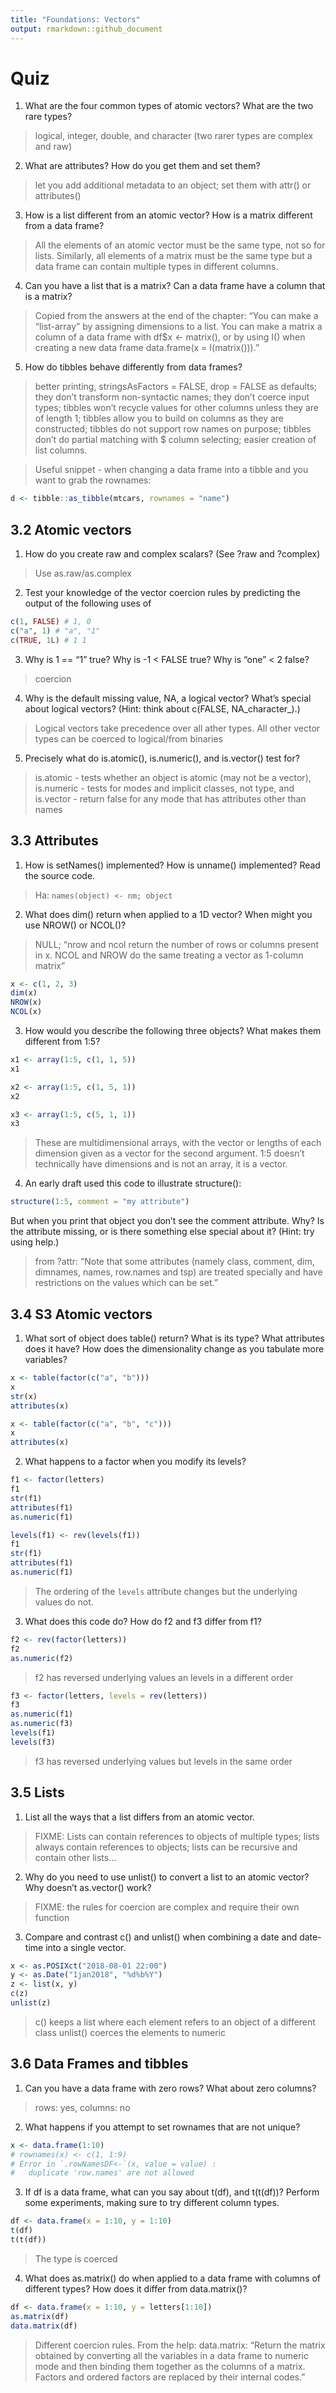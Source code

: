 ```yaml
---
title: "Foundations: Vectors"
output: rmarkdown::github_document
---
```


# Quiz

1. What are the four common types of atomic vectors? What are the two rare types?

> logical, integer, double, and character (two rarer types are complex and raw)

2. What are attributes? How do you get them and set them?

> let you add additional metadata to an object; set them with attr() or attributes()

3. How is a list different from an atomic vector? How is a matrix different from a data frame?

> All the elements of an atomic vector must be the same type, not so for lists. Similarly, all elements of a matrix must be the same type but a data frame can contain multiple types in different columns.

4. Can you have a list that is a matrix? Can a data frame have a column that is a matrix?

> Copied from the answers at the end of the chapter: "You can make a “list-array” by assigning dimensions to a list. You can make a matrix a column of a data frame with df$x <- matrix(), or by using I() when creating a new data frame data.frame(x = I(matrix()))."

5. How do tibbles behave differently from data frames?

> better printing, stringsAsFactors = FALSE, drop = FALSE as defaults; they don't transform non-syntactic names; they don't coerce input types; tibbles won't recycle values for other columns unless they are of length 1; tibbles allow you to build on columns as they are constructed; tibbles do not support row names on purpose; tibbles don't do partial matching with $ column selecting; easier creation of list columns.

> Useful snippet - when changing a data frame into a tibble and you want to grab the rownames:

```r
d <- tibble::as_tibble(mtcars, rownames = "name")
```

## 3.2 Atomic vectors

1. How do you create raw and complex scalars? (See ?raw and ?complex)

> Use as.raw/as.complex

2. Test your knowledge of the vector coercion rules by predicting the output of the following uses of 

```r
c(1, FALSE) # 1, 0
c("a", 1) # "a", "1"
c(TRUE, 1L) # 1 1 
``` 

3. Why is 1 == "1" true? Why is -1 < FALSE true? Why is "one" < 2 false?

> coercion

4. Why is the default missing value, NA, a logical vector? What’s special about logical vectors? (Hint: think about c(FALSE, NA_character_).)

> Logical vectors take precedence over all ather types. All other vector types can be coerced to logical/from binaries

5. Precisely what do is.atomic(), is.numeric(), and is.vector() test for?
 
> is.atomic - tests whether an object is atomic (may not be a vector), is.numeric - tests for modes and implicit classes, not type, and  is.vector - return false for any mode that has attributes other than names

## 3.3 Attributes

1. How is setNames() implemented? How is unname() implemented? Read the source code.

> Ha: `names(object) <- nm; object`

2. What does dim() return when applied to a 1D vector? When might you use NROW() or NCOL()?

> NULL; 
> "nrow and ncol return the number of rows or columns present in x. NCOL and NROW do the same treating a vector as 1-column matrix"

```r
x <- c(1, 2, 3)
dim(x)
NROW(x)
NCOL(x)
```

3. How would you describe the following three objects? What makes them different from 1:5?

```r
x1 <- array(1:5, c(1, 1, 5))
x1
```

```r
x2 <- array(1:5, c(1, 5, 1))
x2
```

```r
x3 <- array(1:5, c(5, 1, 1))
x3
```

> These are multidimensional arrays, with the vector or lengths of each dimension given as a vector for the second argument.
> 1:5 doesn't technically have dimensions and is not an array, it is a vector.

4. An early draft used this code to illustrate structure():

```r
structure(1:5, comment = "my attribute")
```

But when you print that object you don’t see the comment attribute. Why? Is the attribute missing, or is there something else special about it? (Hint: try using help.)

> from ?attr: "Note that some attributes (namely class, comment, dim, dimnames, names, row.names and tsp) are treated specially and have restrictions on the values which can be set."

## 3.4 S3 Atomic vectors

1. What sort of object does table() return? What is its type? What attributes does it have? How does the dimensionality change as you tabulate more variables?

```r
x <- table(factor(c("a", "b")))
x
str(x)
attributes(x)

x <- table(factor(c("a", "b", "c")))
x
attributes(x)
```

2. What happens to a factor when you modify its levels?

```r
f1 <- factor(letters)
f1
str(f1)
attributes(f1)
as.numeric(f1)

levels(f1) <- rev(levels(f1))
f1
str(f1)
attributes(f1)
as.numeric(f1)
```

> The ordering of the `levels` attribute changes but the underlying values do not.

3. What does this code do? How do f2 and f3 differ from f1?

```r
f2 <- rev(factor(letters))
f2
as.numeric(f2)
```

> f2 has reversed underlying values an levels in a different order

```r
f3 <- factor(letters, levels = rev(letters))
f3
as.numeric(f1)
as.numeric(f3)
levels(f1)
levels(f3)
```

> f3 has reversed underlying values but levels in the same order

## 3.5 Lists

1. List all the ways that a list differs from an atomic vector.

> FIXME: Lists can contain references to objects of multiple types; lists always contain references to objects; lists can be recursive and contain other lists...

2. Why do you need to use unlist() to convert a list to an atomic vector? Why doesn’t as.vector() work?

> FIXME: the rules for coercion are complex and require their own function

3. Compare and contrast c() and unlist() when combining a date and date-time into a single vector.

```r
x <- as.POSIXct("2018-08-01 22:00")
y <- as.Date("1jan2018", "%d%b%Y")
z <- list(x, y)
c(z)
unlist(z)
```

> c() keeps a list where each element refers to an object of a different class
> unlist() coerces the elements to numeric

## 3.6 Data Frames and tibbles

1. Can you have a data frame with zero rows? What about zero columns?

> rows: yes, columns: no

2. What happens if you attempt to set rownames that are not unique?

```r
x <- data.frame(1:10)
# rownames(x) <- c(1, 1:9)
# Error in `.rowNamesDF<-`(x, value = value) :
#   duplicate 'row.names' are not allowed
```

3. If df is a data frame, what can you say about t(df), and t(t(df))? Perform some experiments, making sure to try different column types.

```r
df <- data.frame(x = 1:10, y = 1:10)
t(df)
t(t(df))
```

> The type is coerced

 4. What does as.matrix() do when applied to a data frame with columns of different types? How does it differ from data.matrix()?

```r
df <- data.frame(x = 1:10, y = letters[1:10])
as.matrix(df)
data.matrix(df)
```

> Different coercion rules. From the help: data.matrix: "Return the matrix obtained by converting all the variables in a data frame to numeric mode and then binding them together as the columns of a matrix. Factors and ordered factors are replaced by their internal codes."
